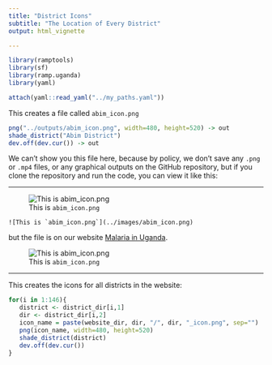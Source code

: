 ```yaml
---
title: "District Icons"
subtitle: "The Location of Every District"
output: html_vignette

---
```


```r
library(ramptools)
library(sf)
library(ramp.uganda)
library(yaml)
```


```r
attach(yaml::read_yaml("../my_paths.yaml")) 
```


This creates a file called `abim_icon.png` 

```r
png("../outputs/abim_icon.png", width=480, height=520) -> out
shade_district("Abim District")
dev.off(dev.cur()) -> out
```


We can't show you this file here, because by policy, we don't save any `.png` or `.mp4` files, or any graphical outputs on the GitHub repository, but if you clone the repository and run the code,  you can view it like this: 

*** 

![This is `abim_icon.png`](../images/abim_icon.png)

```
![This is `abim_icon.png`](../images/abim_icon.png)
```

but the file is on our website [Malaria in Uganda](https://faculty.washington.edu/smitdave/uganda_intelligence/). 

![This is `abim_icon.png`](https://faculty.washington.edu/smitdave/uganda_intelligence/abim_district/abim_district_icon.png)

*** 

This creates the icons for all districts in the website: 

```r
for(i in 1:146){
   district <- district_dir[i,1]
   dir <- district_dir[i,2]
   icon_name = paste(website_dir, dir, "/", dir, "_icon.png", sep="")
   png(icon_name, width=480, height=520)
   shade_district(district)
   dev.off(dev.cur())
}
```

